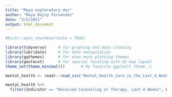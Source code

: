 ```yaml
---
title: "Maya exploratory doc"
author: "Maya Hajny Fernandez"
date: "3/5/2021"
output: html_document
---
```


```r
#knitr::opts_chunk$set(echo = TRUE)
```

```r
library(tidyverse)     # for graphing and data cleaning
library(lubridate)     # for date manipulation
library(ggthemes)      # for even more plotting themes
library(geofacet)      # for special faceting with US map layout
theme_set(theme_minimal())       # My favorite ggplot() theme :)
```

```r
mental_health <- readr::read_csv('Mental_Health_Care_in_the_Last_4_Weeks.csv')
```

```r
mental_health %>% 
  filter(Indicator == "Received Counseling or Therapy, Last 4 Weeks", Group == "National Estimate")
```

